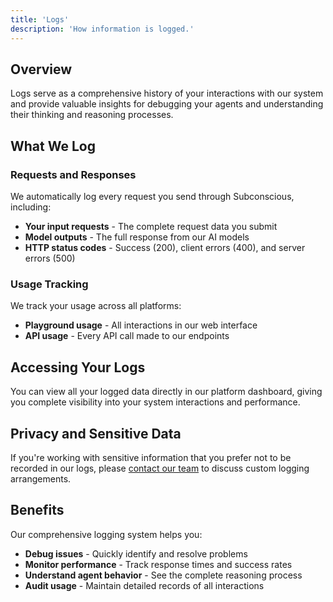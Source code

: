 ```yaml
---
title: 'Logs'
description: 'How information is logged.'
---
```


<ResearchPreview />

## Overview

Logs serve as a comprehensive history of your interactions with our system and provide valuable insights for debugging your agents and understanding their thinking and reasoning processes.

## What We Log

### Requests and Responses
We automatically log every request you send through Subconscious, including:
- **Your input requests** - The complete request data you submit
- **Model outputs** - The full response from our AI models
- **HTTP status codes** - Success (200), client errors (400), and server errors (500)

### Usage Tracking
We track your usage across all platforms:
- **Playground usage** - All interactions in our web interface
- **API usage** - Every API call made to our endpoints

## Accessing Your Logs

You can view all your logged data directly in our platform dashboard, giving you complete visibility into your system interactions and performance.

## Privacy and Sensitive Data

If you're working with sensitive information that you prefer not to be recorded in our logs, please [contact our team](mailto:privacy@subconscious.dev) to discuss custom logging arrangements.

## Benefits

Our comprehensive logging system helps you:
- **Debug issues** - Quickly identify and resolve problems
- **Monitor performance** - Track response times and success rates
- **Understand agent behavior** - See the complete reasoning process
- **Audit usage** - Maintain detailed records of all interactions